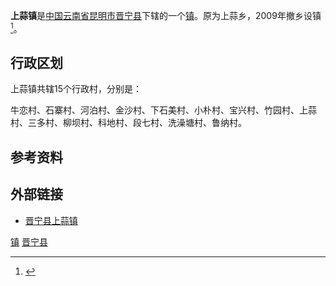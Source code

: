 {{中国乡级行政区
| 行政区全称 = 上蒜镇
| 景观照片文件名 =
| 景观照片描述 =
| 汉语拼音 =
| 通用拼音 =
| 注音符號 =
| 其它标音类型1 =
| 其它标音1 =
| 其它标音类型2 =
| 其它标音2 =
| 其它语言类型1 =
| 其它语言地名1 =
| 其它语言类型2 =
| 其它语言地名2 =
| 上级行政区 = [[云南省|云南省]][[昆明市|昆明市]][[晋宁县|晋宁县]]
| 行政区类别 = [[乡|乡]]
| 行政区划代码 =530122205
| 地理坐标 =
| 总面积 =127.26[[平方千米|平方千米]]
| 户籍人口 =
| 户籍人口年份 =
| 常住人口 =3.45万
| 常住人口年份 =
| 人口密度 =
| 行政区划 =
| 官方网站 =
| 政府驻地 =石将军街
| 邮政编码 =
| 毗邻行政区 =
| 位置图文件名 =
| 位置图描述 =
}}
'''上蒜镇'''是[[中华人民共和国|中国]][[云南省|云南省]][[昆明市|昆明市]][[晋宁县|晋宁县]]下辖的一个[[镇|镇]]。原为上蒜乡，2009年撤乡设镇<ref>{{cite web| language =zh-cn| publisher =晋宁县民政局| title =我县二街、上蒜、六街、新街四乡撤乡设镇正式挂牌| url =http://qj.xxgk.yn.gov.cn/canton_model64/newsview.aspx?id=1147794| date =2009-12-23| accessdate =2011-11-07}}{{dead link|date=2018年2月 |bot=InternetArchiveBot |fix-attempted=yes }}</ref>。
== 行政区划 ==

上蒜镇共辖15个行政村，分别是：

牛恋村、石寨村、河泊村、金沙村、下石美村、小朴村、宝兴村、竹园村、上蒜村、三多村、柳坝村、科地村、段七村、洗澡塘村、鲁纳村。
==参考资料==
{{reflist}}
==外部链接==
*[https://web.archive.org/web/20110823013017/http://xxgk.yn.gov.cn/canton_model1/default.aspx?departmentid=10027 晋宁县上蒜镇]
{{云南行政区划小作品}}
{{晋宁县行政区划}}
[[Category:晋宁区行政区划|镇]]
[[Category:昆明市乡镇|晋宁县]]